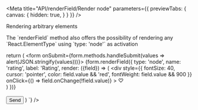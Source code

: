 
<Meta 
    title="API/renderField/Render node"
    parameters={{
        previewTabs: {
            canvas: {
                hidden: true,
            }
        }
    }}
/>

<div className="subheading min-letter-space" id='rendernode'>
    Rendering arbitrary elements
</div>
<p>
    The `renderField` method also offers the possibility of rendering any `React.ElementType` using `type: 'node'` as activation
</p>
<div className='canvas-code'>
    <div className='wrap-code left'>
        <components.RenderNode/>
    </div>
    <Source
        language='tsx'
        dark
        format={true}
        code={`
const form = useNiceForm()

return (
    <NiceformHookProvider form={form}>
        <form onSubmit={form.methods.handleSubmit(values => alert(JSON.stringify(values)))}>
            {form.renderField({
                type: 'node',
                name: 'rating',
                label: 'Rating',
                render: ({field}) => (
                    <div 
                        style={{
                            fontSize: 40,
                            cursor: 'pointer',
                            color: field.value && 'red',
                            fontWeight: field.value && 900
                        }}
                        onClick={() => field.onChange(!field.value)}
                    >
                        ♡ 
                    </div>
                )
            })}
            <br/>
            <br/>
            <Button 
                variant="contained"
                type='submit'
            >
                Send
            </Button>
        </form>
    </NiceformHookProvider>
)
        `}
    />
</div>